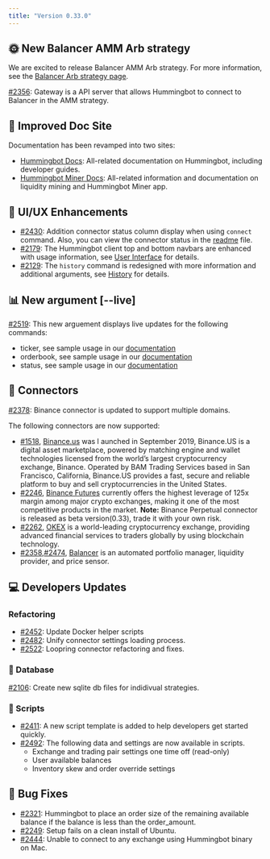 ```yaml
---
title: "Version 0.33.0"
---
```


## 🌞 New Balancer AMM Arb strategy

We are excited to release Balancer AMM Arb strategy. For more information, see the [Balancer Arb strategy page](/strategies/balancer-arb).

[#2356](https://github.com/CoinAlpha/hummingbot/issues/2356): Gateway is a API server that allows Hummingbot to connect to Balancer in the AMM strategy.

## 📜 Improved Doc Site

Documentation has been revamped into two sites:

- [Hummingbot Docs](https://docs.hummingbot.io/): All-related documentation on Hummingbot, including developer guides.
- [Hummingbot Miner Docs](https://docs.hummingbot.io/miner/): All-related information and documentation on liquidity mining and Hummingbot Miner app.

## 🔄 UI/UX Enhancements

- [#2430](https://github.com/CoinAlpha/hummingbot/issues/2430): Addition connector status column display when using `connect` command. Also, you can view the connector status in the [readme](https://github.com/CoinAlpha/hummingbot/blob/master/README.md) file.
- [#2179](https://github.com/CoinAlpha/hummingbot/issues/2179): The Hummingbot client top and bottom navbars are enhanced with usage information, see [User Interface](operation/client/#user-interface) for details.
- [#2129](https://github.com/CoinAlpha/hummingbot/issues/2129): The `history` command is redesigned with more information and additional arguments, see [History](operation/command-ref/#history) for details.

## 📊 New argument [--live]

[#2519](https://github.com/CoinAlpha/hummingbot/pull/2519): This new arguement displays live updates for the following commands:

- ticker, see sample usage in our [documentation](operation/command-ref/#ticker)
- orderbook, see sample usage in our [documentation](/operation/commands/#orderbook)
- status, see sample usage in our [documentation](/operation/commands/#status)

## 🔗 Connectors

[#2378](https://github.com/CoinAlpha/hummingbot/issues/2378): Binance connector is updated to support multiple domains.

The following connectors are now supported:

- [#1518](https://github.com/CoinAlpha/hummingbot/issues/1518), [Binance.us](https://www.binance.us) was l aunched in September 2019, Binance.US is a digital asset marketplace, powered by matching engine and wallet technologies licensed from the world’s largest cryptocurrency exchange, Binance. Operated by BAM Trading Services based in San Francisco, California, Binance.US provides a fast, secure and reliable platform to buy and sell cryptocurrencies in the United States.
- [#2246](https://github.com/CoinAlpha/hummingbot/issues/2246), [Binance Futures](https://www.binance.com/en/futures) currently offers the highest leverage of 125x margin among major crypto exchanges, making it one of the most competitive products in the market. **Note:** Binance Perpetual connector is released as beta version(0.33), trade it with your own risk.
- [#2262](https://github.com/CoinAlpha/hummingbot/pull/2262), [OKEX](https://www.okex.com/) is a world-leading cryptocurrency exchange, providing advanced financial services to traders globally by using blockchain technology.
- [#2358](https://github.com/CoinAlpha/hummingbot/issues/2358),[#2474](https://github.com/CoinAlpha/hummingbot/issues/2474), [Balancer](https://balancer.finance/) is an automated portfolio manager, liquidity provider, and price sensor.

## 💻 Developers Updates

### Refactoring

- [#2452](https://github.com/CoinAlpha/hummingbot/issues/2452): Update Docker helper scripts
- [#2482](https://github.com/CoinAlpha/hummingbot/issues/2482): Unify connector settings loading process.
- [#2522](https://github.com/CoinAlpha/hummingbot/pull/2522): Loopring connector refactoring and fixes.

### 📁 Database

[#2106](https://github.com/CoinAlpha/hummingbot/issues/2106): Create new sqlite db files for indidivual strategies.

### 🔧 Scripts

- [#2411](https://github.com/CoinAlpha/hummingbot/issues/2411): A new script template is added to help developers get started quickly.
- [#2492](https://github.com/CoinAlpha/hummingbot/issues/2492): The following data and settings are now available in scripts.
  - Exchange and trading pair settings one time off (read-only)
  - User available balances
  - Inventory skew and order override settings

## 🐞 Bug Fixes

- [#2321](https://github.com/CoinAlpha/hummingbot/issues/2321): Hummingbot to place an order size of the remaining available balance if the balance is less than the order_amount.
- [#2249](https://github.com/CoinAlpha/hummingbot/issues/2249): Setup fails on a clean install of Ubuntu.
- [#2444](https://github.com/CoinAlpha/hummingbot/issues/2444): Unable to connect to any exchange using Hummingbot binary on Mac.
